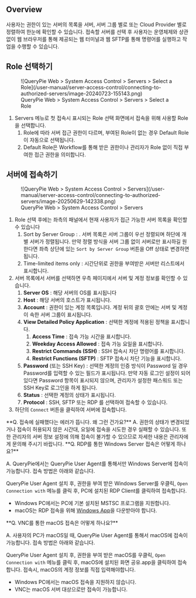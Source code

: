 
## Overview

사용자는 권한이 있는 서버의 목록을 서버, 서버 그룹 별로 또는 Cloud Provider 별로 정렬하여 한눈에 확인할 수 있습니다. 접속할 서버를 선택 후 사용자는 운영체제와 상관없이 웹 브라우저를 통해 제공되는 웹 터미널과 웹 SFTP를 통해 명령어를 실행하고 작업을 수행할 수 있습니다.


## Role 선택하기

<figure data-layout="center" data-align="center">
![QueryPie Web &gt; System Access Control &gt; Servers &gt; Select a Role](/user-manual/server-access-control/connecting-to-authorized-servers/image-20240723-155143.png)
<figcaption>
QueryPie Web &gt; System Access Control &gt; Servers &gt; Select a Role
</figcaption>
</figure>

1. Servers 메뉴로 첫 접속시 표시되는 Role 선택 화면에서 접속을 위해 사용할 Role을 선택합니다.
    1. Role에 따라 서버 접근 권한이 다르며, 부여된 Role이 없는 경우 Default Role이 자동으로 선택됩니다. 
    2. Default Role은 Workflow를 통해 받은 권한이나 관리자가 Role 없이 직접 부여한 접근 권한을 의미합니다.


## 서버에 접속하기

<figure data-layout="center" data-align="center">
![QueryPie Web &gt; System Access Control &gt; Servers](/user-manual/server-access-control/connecting-to-authorized-servers/image-20250629-142338.png)
<figcaption>
QueryPie Web &gt; System Access Control &gt; Servers
</figcaption>
</figure>

1. Role 선택 후에는 좌측의 패널에서 현재 사용자가 접근 가능한 서버 목록을 확인할 수 있습니다
    1. Sort by Server Group : . 서버 목록은 서버 그룹이 우선 정렬되며 하단에 개별 서버가 정렬됩니다. 만약 정렬 방식을 서버 그룹 없이 서버로만 표시하길 원한다면 좌측 상단에 있는 `Sort by Server Group` 버튼을 Off 상태로 변경하면 됩니다. 
    2. Time-limited items only : 시간단위로 권한을 부여받은 서버만 리스트에서 표시합니다.
2. 서버 목록에서 서버를 선택하면 우측 페이지에서 서버 및 계정 정보를 확인할 수 있습니다. 
    1.  **Server OS** : 해당 서버의 OS를 표시됩니다 
    2.  **Host** : 해당 서버의 호스트가 표시됩니다. 
    3.  **Account** : 권한이 있는 계정 목록입니다. 계정 뒤의 괄호 안에는 서버 및 계정이 속한 서버 그룹이 표시됩니다.
    4.  **View Detailed Policy Application**  : 선택한 계정에 적용된 정책을 표시합니다.
        1.  **Access Time**  : 접속 가능 시간을 표시합니다.
        2.  **Weekday Access Allowed**  : 접속 가능 요일을 표시합니다.
        3.  **Restrict Commands (SSH)**  : SSH 접속시 차단 명령어를 표시합니다.
        4.  **Restrict Functions (SFTP)**  : SFTP 접속시 차단 기능을 표시합니다.
    5.  **Password** (또는 SSH Key) : 선택한 계정의 인증 방식이 Password 일 경우 Password를 입력할 수 있는 필드가 표시됩니다. 만약 자동 로그인 설정이 되어있다면 Password 항목이 표시되지 않으며, 관리자가 설정한 패스워드 또는 SSH Key로 로그인을 하게 됩니다. 
    6.  **Status** : 선택한 계정의 상태가 표시됩니다. 
    7.  **Protocol** : SSH, SFTP 또는 RDP 를 선택하여 접속할 수 있습니다. 
3. 하단의 `Connect` 버튼을 클릭하여 서버에 접속합니다. 

<Callout type="info">
**Q. 접속에 실패했다는 에러가 뜹니다. 왜 그런 건가요?**
A. 권한의 상태가 변경되었거나 접속이 허용되지 않은 시간대, 요일에 접속을 시도한 경우 실패할 수 있습니다. 또한 관리자의 서버 정보 설정에 의해 접속이 불가할 수 있으므로 자세한 내용은 관리자에게 문의해 주시기 바랍니다.
</Callout>

<Callout type="info">
**Q. RDP를 통한 Windows Server 접속은 어떻게 하나요?**

A. QueryPie에서는 QueryPie User Agent를 통해서만 Windows Server에 접속이 가능합니다. 접속 방법은 아래와 같습니다.

QueryPie User Agent 설치 후, 권한을 부여 받은 Windows Server를 우클릭, `Open Connection with` 메뉴를 클릭 후, PC에 설치된 RDP Client를 클릭하여 접속합니다.

* Windows PC에서는 PC에 기본 설치된 MSTSC 프로그램을 지원합니다.
* macOS는 RDP 접속을 위해 [Windows App](https://apps.apple.com/us/app/windows-app/id1295203466?mt=12)을 다운받아야 합니다.
</Callout>

<Callout type="info">
**Q. VNC를 통한 macOS 접속은 어떻게 하나요?**

A. 사용자의 PC가 macOS일 때, QueryPie User Agent를 통해서 macOS에 접속이 가능합니다. 접속 방법은 아래와 같습니다.

QueryPie User Agent 설치 후, 권한을 부여 받은 macOS를 우클릭, `Open Connection with` 메뉴를 클릭 후, macOS에 설치된 화면 공유.app을 클릭하여 접속합니다. 접속시, macOS의 계정 정보를 직접 입력해야합니다.

* Windows PC에서는 macOS 접속을 지원하지 않습니다.
* VNC는 macOS 서버 대상으로만 접속이 가능합니다.
</Callout>

